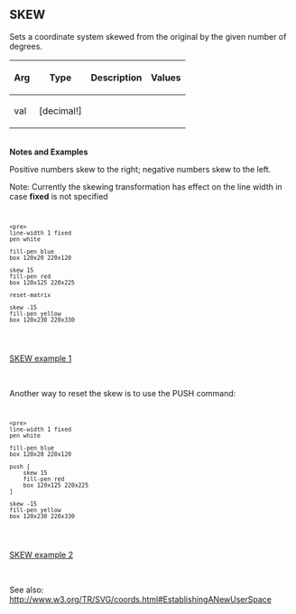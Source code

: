 == SKEW== 

Sets a coordinate system skewed from the original by the given number of degrees.

{| cellspacing="1" cellpadding="4" border="0" style="background: black; color: black"
! bgcolor="silver" | Arg 
! bgcolor="silver" | Type 
! bgcolor="silver" | Description
! bgcolor="silver" | Values
|- 
| bgcolor="white" | val
| bgcolor="white" | [decimal!]
| bgcolor="white" | 
| bgcolor="white" | 
|}
<br>'''Notes and Examples'''
<p>Positive numbers skew to the right; negative numbers skew to
the left.</p>
<p>Note: Currently the skewing transformation has effect on the line width in case '''fixed''' is not specified</p> 
<code><pre>
<pre>
line-width 1 fixed
pen white

fill-pen blue
box 120x20 220x120

skew 15
fill-pen red
box 120x125 220x225

reset-matrix

skew -15
fill-pen yellow
box 120x230 220x330
</pre>
</pre></code>
[[images/SKEW-1.png|SKEW example 1]]

<br>
<p>Another way to reset the skew is to use the PUSH command:</p>
<code><pre>
<pre>
line-width 1 fixed
pen white

fill-pen blue
box 120x20 220x120

push [	
	skew 15
	fill-pen red
	box 120x125 220x225
]

skew -15
fill-pen yellow
box 120x230 220x330
</pre>
</pre></code>
[[images/SKEW-2.png|SKEW example 2]]

<br>
<p>See also: http://www.w3.org/TR/SVG/coords.html#EstablishingANewUserSpace</p>